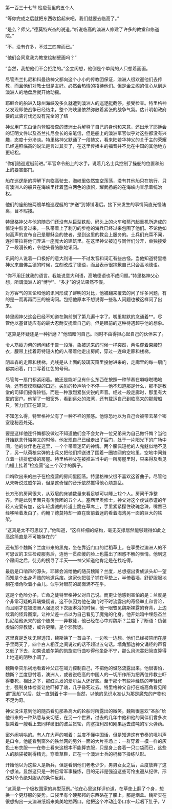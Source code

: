 

第一百三十七节 检疫营里的五个人

“等你完成之后就把东西收拾起来吧，我们就要去临高了。”

“是么？师父。”德莫特兴奋的说道，”听说临高的澳洲人修建了许多的教堂和修道院。”

“不，没有许多，不过三四座而已。”

“他们会同意我为教堂绘制壁画吗？”

“当然，我想他们不会拒绝的。”金立阁想，他倒是个单纯的人只想着画画。

尽管杰兰扎尼和科曼热神父都向这个小小的传教团保证，澳洲人很欢迎他们去传教，而且他们对教士很是友好。必然会热情的招待他们。但是金立阁的信心从到达澳洲人的地盘后就开始动摇。

耶稣会的船进入琼州海峡没多久就遭到澳洲人的巡逻艇截停，接受检查。特里格神父发现即使战争已经结束，整个海峡里依然弥散着紧张的战争气氛。估计明朝政府要的武装讨伐还没有完全的了结

神父用广东白话向登船检查的澳洲士兵解释了自己的身份和来意，还出示了耶稣会的证明文件以及杰兰扎尼会长的亲笔信，但是船上的澳洲军官似乎对这些都没有兴趣，态度十分冷淡。特里格神父默诵了一段祷文，看来陆若华神父的关于主的荣耀已经遍照临高的说法是言过其实了，在这里传播主的福音并不比在中国的其他地方更轻松。

“你们随巡逻艇前进。”军官命令船上的水手。说着几名士兵控制了操舵的位置和船上的要害部门。

船在巡逻艇的押解下向临高驶去，海峡里依然空空荡荡，没有其他船只在航行，只有澳洲人的船只在海峡里挂着蓝白两色的旗帜，耀武扬威的在海峡内宣示着统治权。

他们的座船被两艘单桅巡逻艇的“护送”到博铺港后。接下来发生的事情简直光怪陆离，目不暇接。

特里格神父与他的随员们还没有从巨型铁船、码头上的火车和蒸汽起重机所造成的惊诧中恢复过来，一队带着上了刺刀的步枪的海兵已经过来包围了他们。不论他如何高声的宣布自己是耶稣会的使者，是到这里的教会上服务的。士兵们充耳不闻，连推带拉将他们弄进一座庞大的建筑里。在这里神父被迫与同伴们分开，单独接受了一段漫长的，令他头昏脑胀地讯问。

讯问的人说着一口极好的意大利语――不过发音和词汇有些古怪。当他知道特里格神父来自佛兰德的时候，立刻改成了德语，而且表示很抱歉自己只会高地德语。

“你不用迁就我的语言。我能说意大利语，高地德语也不成问题。”特里格神父心想，所谓澳洲人的“博学”、“多才”的说法果然不假。

对方客气的言论和他的讯问形成了鲜明的对比，他被翻来覆去的问了许多问题，有的是一而再再而三的被询问。包括他原本不想说得一些私人问题也被这样问了出来。

特里阁神父这会已经不知道在胸前划了第几遍十字了。嘴里默默的念诵着**。尽管他以基督徒应有的最大忍耐安抚着自己的。但是眼前的这种待遇超乎他的想象。

“这算是怀疑还是一种折磨？”他暗暗问自己。同时不由得担心起自己的伙伴来了。

令人筋疲力倦的询问终于告一段落，象被送来的时候一样突然，两名穿着束腰短衣，腰带上挂着奇特短火枪的人带着他走出房间，穿过一连串走廊和楼梯。

阴森森的走廊和楼梯，光线是从上面的玻璃天窗里投射进来的，走廊里的每一扇门都禁闭着，门口写着红色的号码。

尽管每一扇门都紧闭着。他还是能听见有什么东西在按照一种节奏在噼噼啪啪地响，还有模模糊糊的口述。尖厉的铃声响个不停――他不知道那是什么，那不是教堂的司铎们摇得铃铛，而是一种激烈紧张尖锐的声音。经过一段走廊时，那里有大型的窗户。他望了一眼窗外，看到远处的海湾，还有载运自己到临高来的那艘船只，苦力们正在卸货。

不知怎么得，特里格神父有了一种不祥的预感。他惊恐地以为自己会被带去某个密室秘秘密处死。

要是这样他连忏悔都没做过不知道他们会不会允许一位兄弟来为自己做忏悔？当他开始默念忏悔祷文的时候，他发现自己已经走出了后门，处于一片阳光下的广场中间，他的伙伴也在这里，一个个带着迷茫的神情。两个腰佩短枪的人鬼魅似地不见了，另一队荷枪实弹的士兵又把他们押送进了围着一圈铁网的空地里，空地中间耸立着一排排低矮的房屋。特里格神父在被推进当中的一所房屋里时，只来得及看见门楣上挂着”检疫营”这三个汉字的牌子。

口哨吹出来的曲子在检疫营的房间里回荡。特里格神父很不喜欢这首曲子。尽管他从未听说过威尔第，但是这奇怪的音乐依然搅得他心烦意乱。

长方形的房间很大，从双层的床铺数量来看足够可以睡上12个人。房间干净整齐。但是此刻里面只有传教团的五个人。塞西里奥修士，神父对这个虔诚恭谨的年轻人宠爱有加，这年轻虔诚的传道士跪在草席上，手里紧紧攥住玫瑰念珠，嘴唇已经哆嗦着发白了。约翰？德莫特却一直在窗前着迷的看着海湾另一面的巨大的铁架。

“这真是太不可思议了。”他叫道，“这样纤细的结构，毫无支撑居然能够建得如此之高这简直是不可能存在的”

还有那个魏斯？兰度带来的黑鬼，坐在靠近门口的烂稻草上，在享受过澳洲人的不可思议的卫生检疫服务后，连他一贯痴傻的脸上也露出了困惑不解的表情。他到这个房间之后，徒劳的搜寻了半天――神父知道他肯定是在找吃得。

最后是口哨声的源头，耶稣会派给他的随员魏斯？兰度，总想摆出贵族派头却一望而知是个出身卑贱的地道兵痞。这家伙把毯子铺在草垫上，半倚着墙，舒舒服服地躺在墙角吹着小曲儿。似乎对眼前的局面满不在乎。

这是个危险分子，亡命之徒特里格神父对自己说。而更让他感到害怕的是：兰度是个非常可疑的异端嫌疑者。这不仅因为他在澳门时不时流露出的奇怪举止和言论，而且刚才在被澳洲人强迫脱下衣服淋浴的时候，他一眼瞥见魏斯裸露的脊背，上边纹着的怪异图案，让神父差一点以为自己看见了魔鬼的化身。他开始暗中埋怨杰兰扎尼给他派来的这个随员――异教徒，他已经在心中对魏斯？兰度下了断语：伪装虔诚的异教徒，或许更糟，是个邪教徒。

这里真是乏味无聊透顶，魏斯换了一首曲子，一边吹一边想。他们已经被禁闭在屋子里两天了，四个白人相互之间说过的话不超过五句话。墙角那边神父诵经的声音又低了下去，如果说威尔第的凯旋进行曲吵得他坐卧不宁，那么风流寡妇简直算得上地道的阴秽小调了。

魏斯幸灾乐祸地看着神父正在竭力控制自己，不把他的愠怒流露出来。他很害怕，魏斯？兰度思忖着，澳洲人，或者说临高的中国人的一切所作所为把两位传教士吓得要死，相比之下，那红头发的爱尔兰人还好些。至于那个有些神经质的年轻修士，强制身体检查让他吓掉了魂，几乎昏死过去。特里格神父自打在临高角看见所谓”圣船”以后，就一直划着十字――当然，以他的见识水准认为那是魔鬼的产物也不足为奇。

神父没注意到他的随员看见那条高大的轮船时所露出的微笑。魏斯很喜欢”圣船”给他带来的一种熟悉与亲切感，在另一个世界，过去的几年中他和他的同伴们曾多次搭乘着一艘看上去同样破旧的波兰货轮，向塞拉利昂和刚果运去成吨的军火弹药。

窗外闹哄哄的。有人在大声的喊着：兰度不懂中国话，但是知道这有节奏的吼叫声是口令。他能看到窗外的铁丝网的另外一面的大片空场上：一群穿着一模一样的灰色土布衣服――在修士看来这根本不能算衣服，只是身上套着一只口袋而已，这些人的脑袋被剃得精光，穿着草鞋，正在一个澳洲士兵的棍棒下操练队形。

开始他以为这些人是新兵，但是看到他们老老少少，男男女女之后，兰度放弃了这个想法。显然这只是一种日常军事操练，目的无非是强迫这些可怜虫遵从纪律，形成对命令绝对服从的条件反射。

“这真是一个极权国家的典型范例。”他在心里这样评价道，在草垫上翻了个身，想换一个更舒服的姿势。口袋里有个硬邦邦的东西硌在了腰上，那是烟盒。魏斯实在很想掏出一支澳洲纸烟来美美地抽两口。他把这个冲动连带口水一起咽下肚子。V

